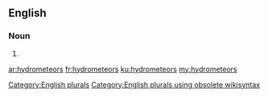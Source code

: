 ==English==

===Noun===
{{head|en}}

# {{plural of|hydrometeor}}

[[Category:English plurals]][[Category:English plurals using obsolete wikisyntax]]

[[ar:hydrometeors]]
[[fr:hydrometeors]]
[[ku:hydrometeors]]
[[my:hydrometeors]]
